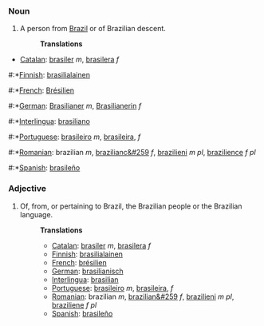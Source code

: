 ===Noun===
#A person from [[Brazil]] or of Brazilian descent.
#:'''Translations'''
*[[Catalan]]: [[brasiler]] ''m'', [[brasilera]] ''f''
#:*[[Finnish]]: [[brasilialainen]]
#:*[[French]]: [[Brésilien]]
#:*[[German]]: [[Brasilianer]] ''m'', [[Brasilianerin]] ''f''
#:*[[Interlingua]]: [[brasiliano]]
#:*[[Portuguese]]: [[brasileiro]] ''m'', [[brasileira]], ''f''
#:*[[Romanian]]: brazilian ''m'', [[brazilianc&#259]] ''f'', [[brazilieni]] ''m pl'', [[brazilience]] ''f pl''
#:*[[Spanish]]: [[brasileño]]
===Adjective===
#Of, from, or pertaining to Brazil, the Brazilian people or the Brazilian language.
#:'''Translations'''
#:*[[Catalan]]: [[brasiler]] ''m'', [[brasilera]] ''f''
#:*[[Finnish]]: [[brasilialainen]]
#:*[[French]]: [[brésilien]]
#:*[[German]]: [[brasilianisch]]
#:*[[Interlingua]]: [[brasilian]]
#:*[[Portuguese]]: [[brasileiro]] ''m'', [[brasileira]], ''f''
#:*[[Romanian]]: brazilian ''m'', [[brazilian&#259]] ''f'', [[brazilieni]] ''m pl'', [[braziliene]] ''f pl''
#:*[[Spanish]]: [[brasileño]]